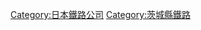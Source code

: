 {{Commonscat|Kashima Seaside Railway}}
{{catmore}}
{{DEFAULTSORT:Kashima Seaside Railway}}
[[Category:日本鐵路公司|Category:日本鐵路公司]]
[[Category:茨城縣鐵路|Category:茨城縣鐵路]]